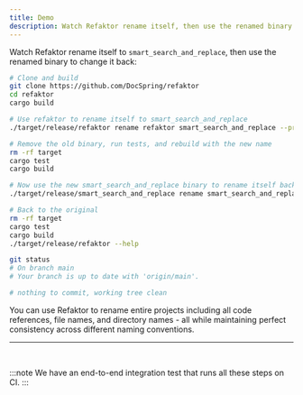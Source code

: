 ```yaml
---
title: Demo
description: Watch Refaktor rename itself, then use the renamed binary to change it back
---
```



Watch Refaktor rename itself to `smart_search_and_replace`, then use the renamed binary to change it back:

```bash
# Clone and build
git clone https://github.com/DocSpring/refaktor
cd refaktor
cargo build

# Use refaktor to rename itself to smart_search_and_replace
./target/release/refaktor rename refaktor smart_search_and_replace --preview-format table --yes

# Remove the old binary, run tests, and rebuild with the new name
rm -rf target
cargo test
cargo build

# Now use the new smart_search_and_replace binary to rename itself back to refaktor
./target/release/smart_search_and_replace rename smart_search_and_replace refaktor --preview-format table --yes

# Back to the original
rm -rf target
cargo test
cargo build
./target/release/refaktor --help

git status
# On branch main
# Your branch is up to date with 'origin/main'.

# nothing to commit, working tree clean

```

You can use Refaktor to rename entire projects including all code references, 
file names, and directory names - all while maintaining perfect consistency across 
different naming conventions.
<br/>

---

<br/>

:::note
We have an end-to-end integration test that runs all these steps on CI.
:::

<LinkCard
  title=".github/workflows/e2e.yml"
  href="https://github.com/DocSpring/refaktor/blob/main/.github/workflows/e2e.yml"
  description="View the config for this GitHub Actions workflow"
/>
